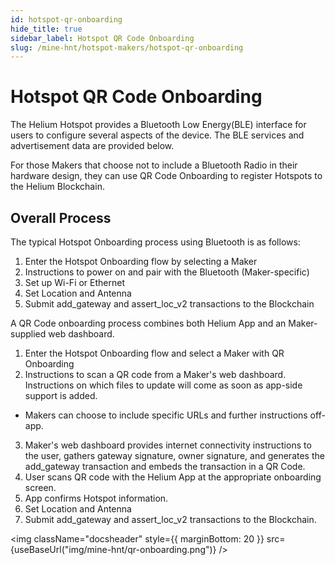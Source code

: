 ```yaml
---
id: hotspot-qr-onboarding
hide_title: true
sidebar_label: Hotspot QR Code Onboarding
slug: /mine-hnt/hotspot-makers/hotspot-qr-onboarding
---
```



# Hotspot QR Code Onboarding

The Helium Hotspot provides a Bluetooth Low Energy\(BLE\) interface for users to
configure several aspects of the device. The BLE services and advertisement data
are provided below.

For those Makers that choose not to include a Bluetooth Radio in their hardware design, they can use QR Code Onboarding to register Hotspots to the Helium Blockchain.

## Overall Process

The typical Hotspot Onboarding process using Bluetooth is as follows:
1. Enter the Hotspot Onboarding flow by selecting a Maker
2. Instructions to power on and pair with the Bluetooth (Maker-specific)
3. Set up Wi-Fi or Ethernet
4. Set Location and Antenna
5. Submit add_gateway and assert_loc_v2 transactions to the Blockchain

A QR Code onboarding process combines both Helium App and an Maker-supplied web dashboard.
1. Enter the Hotspot Onboarding flow and select a Maker with QR Onboarding
2. Instructions to scan a QR code from a Maker's web dashboard. Instructions on which files to update will come as soon as app-side support is added. 
* Makers can choose to include specific URLs and further instructions off-app.
3. Maker's web dashboard provides internet connectivity instructions to the user, gathers gateway signature, owner signature, and generates the add_gateway transaction and embeds the transaction in a QR Code.
4. User scans QR code with the Helium App at the appropriate onboarding screen.
5. App confirms Hotspot information.
6. Set Location and Antenna
7. Submit add_gateway and assert_loc_v2 transactions to the Blockchain.

<img
  className="docsheader"
  style={{ marginBottom: 20 }}
  src={useBaseUrl("img/mine-hnt/qr-onboarding.png")}
/>

